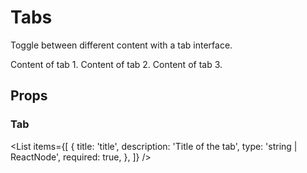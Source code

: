 
# Tabs

Toggle between different content with a tab interface.

<TabGroup>
	<Tab title='Tab 1'>Content of tab 1.</Tab>
	<Tab title='Tab 2'>Content of tab 2.</Tab>
	<Tab title='Tab 3'>Content of tab 3.</Tab>
</TabGroup>

## Props

### Tab

<List
	items={[
		{
			title: 'title',
			description: 'Title of the tab',
			type: 'string | ReactNode',
			required: true,
		},
	]}
/>
